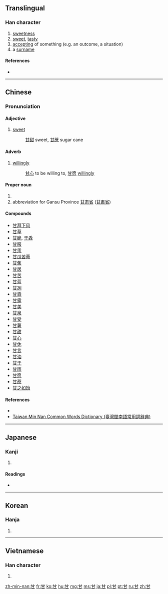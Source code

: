 ==Translingual==
{{stroke order|type=animate}}

===Han character===
{{Han char|rn=99|rad=甘|as=00|sn=5|four=4477<sub>0</sub>|canj=廿一 (TM)}}

# [[sweetness]]
# [[sweet]], [[tasty]]
# [[accepting]] of something (e.g. an outcome, a situation)
# a [[surname]]

====References====
* {{Han ref|kx=0753.190|dkj=21643|dj=1161.010|hdz=42413.010|uh=7518|ud=29976|bh=A5CC|bd=42444}}

----

==Chinese==
{{zh-forms}}

===Pronunciation===
{{zh-pron
|m=gān
|c=gam1
|h=pfs=kam
|mn=kam
|w=
|mc=y
|oc=y
|ma=|ma2=
|cat=a,n,adv
}}

====Adjective====
{{zh-adj|ts}}

# [[sweet]]
#: [[甘甜]] sweet, [[甘蔗]] sugar cane

====Adverb====
{{zh-adv|ts}}

# [[willingly]]
#: [[甘心]] to be willing to, [[甘愿]] [[willingly]]

====Proper noun====
{{zh-proper noun|ts}}

# {{surname|lang=cmn}}
#  abbreviation for Gansu Province [[甘肃省]] ([[甘肅省]])

====Compounds====
* [[甘拜下风]]
* [[甘草]]
* [[甘脆]], [[干毳]]
* [[甘服]]
* [[甘汞]]
* [[甘瓜苦蒂]]
* [[甘蕉]]
* [[甘居]]
* [[甘苦]]
* [[甘蓝]]
* [[甘冽]]
* [[甘霖]]
* [[甘露]]
* [[甘美]]
* [[甘泉]]
* [[甘受]]
* [[甘薯]]
* [[甘甜]]
* [[甘心]]
* [[甘休]]
* [[甘言]]
* [[甘油]]
* [[甘于]]
* [[甘雨]]
* [[甘愿]]
* [[甘蔗]]
* [[甘之如饴]]

====References====
* {{cite web
| url = http://www.mdbg.net/chindict/chindict.php?page=worddict&wdrst=0&wdqb=甘
| title = 甘
| work = MDBG English to Chinese dictionary ( Based on CC-CEDICT )
| language = Mandarin/English
| accessdate = 2014-03-16}}
* [http://twblg.dict.edu.tw/holodict_new/result_detail.jsp?n_no=1849&curpage=1&sample=%E7%94%98&radiobutton=1&querytarget=1&limit=20&pagenum=1&rowcount=18 Taiwan Min Nan Common Words Dictionary (臺灣閩南語常用詞辭典)]

----

==Japanese==

===Kanji===
{{ja-kanji|grade=c|rs=甘00}}

# {{defn|lang=ja|sort=甘00}}

====Readings====
* {{ja-readings|on=[[かん]] ([[kan]])|kun=[[あまい]] ([[甘い]], [[amai]]), [[うまい]] ([[甘い]], [[umai]]), [[あまんじる]] ([[甘んじる ]], [[amanjiru]])}}

----

==Korean==

===Hanja===
{{ko-hanja|hangeul=감|eumhun=|rv=gam|mr=kam|y=kam}}

# {{defn|lang=ko|sort=甘00}}

----

==Vietnamese==

===Han character===
{{vi-hantu|cam|rs=甘00}}

# {{defn|lang=vi|sort=甘00}}

[[Category:CJKV radicals| ]]

[[zh-min-nan:甘]]
[[fr:甘]]
[[ko:甘]]
[[hu:甘]]
[[mg:甘]]
[[ms:甘]]
[[ja:甘]]
[[pl:甘]]
[[pt:甘]]
[[ru:甘]]
[[zh:甘]]